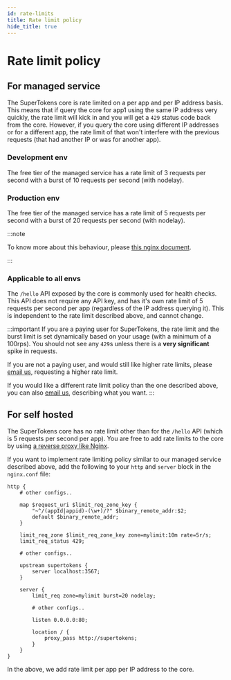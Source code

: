 ```yaml
---
id: rate-limits
title: Rate limit policy
hide_title: true
---
```


<!-- COPY DOCS -->
<!-- ./emailpassword/rate-limits.mdx -->

# Rate limit policy

## For managed service

The SuperTokens core is rate limited on a per app and per IP address basis. This means that if query the core for app1 using the same IP address very quickly, the rate limit will kick in and you will get a `429` status code back from the core. However, if you query the core using different IP addresses or for a different app, the rate limit of that won't interfere with the previous requests (that had another IP or was for another app).

### Development env
The free tier of the managed service has a rate limit of 3 requests per second with a burst of 10 requests per second (with nodelay).

### Production env
The free tier of the managed service has a rate limit of 5 requests per second with a burst of 20 requests per second (with nodelay).

:::note

To know more about this behaviour, please [this nginx document](https://www.nginx.com/blog/rate-limiting-nginx/).

:::

### Applicable to all envs
The `/hello` API exposed by the core is commonly used for health checks. This API does not require any API key, and has it's own rate limit of 5 requests per second per app (regardless of the IP address querying it). This is independent to the rate limit described above, and cannot change.

:::important
If you are a paying user for SuperTokens, the rate limit and the burst limit is set dynamically based on your usage (with a minimum of a 100rps). You should not see any `429`s unless there is a **very significant** spike in requests.

If you are not a paying user, and would still like higher rate limits, please [email us](mailto:team@supertokens.com), requesting a higher rate limit.

If you would like a different rate limit policy than the one described above, you can also [email us](mailto:team@supertokens.com), describing what you want.
:::

## For self hosted

The SuperTokens core has no rate limit other than for the `/hello` API (which is 5 requests per second per app). You are free to add rate limits to the core by using [a reverse proxy like Nginx](https://www.nginx.com/blog/rate-limiting-nginx/).

If you want to implement rate limiting policy similar to our managed service described above, add the following to your `http` and `server` block in the `nginx.conf` file:

```text
http {
    # other configs..
    
    map $request_uri $limit_req_zone_key {
        "~^/(appId|appid)-(\w+)/?" $binary_remote_addr:$2;
        default $binary_remote_addr;
    }

    limit_req_zone $limit_req_zone_key zone=mylimit:10m rate=5r/s;
    limit_req_status 429;

    # other configs..

    upstream supertokens {
        server localhost:3567;
    }

    server {
        limit_req zone=mylimit burst=20 nodelay;

        # other configs..

        listen 0.0.0.0:80;

        location / {
            proxy_pass http://supertokens;
        }
    }
}
```

In the above, we add rate limit per app per IP address to the core.